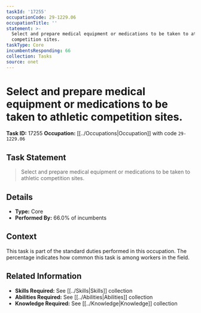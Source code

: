 ```yaml
---
taskId: '17255'
occupationCode: 29-1229.06
occupationTitle: ''
statement: >-
  Select and prepare medical equipment or medications to be taken to athletic
  competition sites.
taskType: Core
incumbentsResponding: 66
collection: Tasks
source: onet
---
```

# Select and prepare medical equipment or medications to be taken to athletic competition sites.

**Task ID:** 17255
**Occupation:** [[../Occupations|Occupation]] with code `29-1229.06`

## Task Statement

> Select and prepare medical equipment or medications to be taken to athletic competition sites.

## Details

- **Type:** Core
- **Performed By:** 66.0% of incumbents

## Context

This task is part of the standard duties performed in this occupation. The percentage indicates how common this task is among workers in the field.

## Related Information

- **Skills Required:** See [[../Skills|Skills]] collection
- **Abilities Required:** See [[../Abilities|Abilities]] collection
- **Knowledge Required:** See [[../Knowledge|Knowledge]] collection
